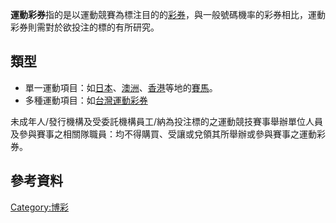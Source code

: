 '''運動彩券'''指的是以運動競賽為標注目的的[[彩券|彩券]]，與一般號碼機率的彩券相比，運動彩券則需對於欲投注的標的有所研究。

==類型==
*單一運動項目：如[[日本|日本]]、[[澳洲|澳洲]]、[[香港|香港]]等地的[[賽馬|賽馬]]。
*多種運動項目：如[[台灣運動彩券|台灣運動彩券]]

未成年人/發行機構及受委託機構員工/納為投注標的之運動競技賽事舉辦單位人員及參與賽事之相關隊職員：均不得購買、受讓或兌領其所舉辦或參與賽事之運動彩券。

==參考資料==
{{Reflist}}


{{生活小作品}}

[[Category:博彩|Category:博彩]]